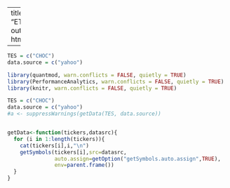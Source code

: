 
---
title: "ETFproject"
output: html_document

---



```r
TES = c("CHOC")
data.source = c("yahoo")

library(quantmod, warn.conflicts = FALSE, quietly = TRUE)
library(PerformanceAnalytics, warn.conflicts = FALSE, quietly = TRUE)
library(knitr, warn.conflicts = FALSE, quietly = TRUE)

TES = c("CHOC")
data.source = c("yahoo")
#a <- suppressWarnings(getData(TES, data.source))


getData<-function(tickers,datasrc){
  for (i in 1:length(tickers)){
    cat(tickers[i],i,"\n")
    getSymbols(tickers[i],src=datasrc,
               auto.assign=getOption("getSymbols.auto.assign",TRUE),
               env=parent.frame())
  }
}

```